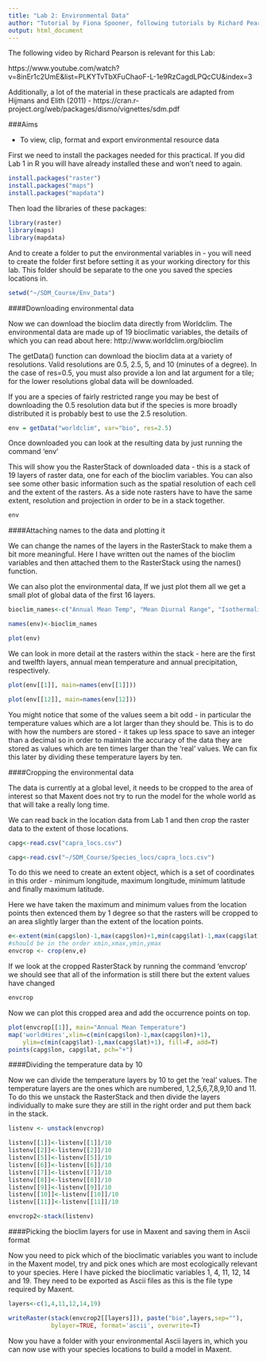 ```yaml
---
title: "Lab 2: Environmental Data"
author: "Tutorial by Fiona Spooner, following tutorials by Richard Pearson for courses at UCL"
output: html_document
---
```


The following video by Richard Pearson is relevant for this Lab:

https://www.youtube.com/watch?v=8inEr1c2UmE&list=PLKYTvTbXFuChaoF-L-1e9RzCagdLPQcCU&index=3

Additionally, a lot of the material in these practicals are adapted from Hijmans and Elith (2011) - https://cran.r-project.org/web/packages/dismo/vignettes/sdm.pdf

###Aims

* To view, clip, format and export environmental resource data


First we need to install the packages needed for this practical. If you did Lab 1 in R you will have already installed these and won't need to again.    
```r
install.packages("raster")
install.packages("maps")
install.packages("mapdata")
```

Then load the libraries of these packages:

```r
library(raster)
library(maps)
library(mapdata)
```

And to create a folder to put the environmental variables in - you will need to create the folder first before setting it as your working directory for this lab. This folder should be separate to the one you saved the species locations in.

```r
setwd("~/SDM_Course/Env_Data") 

```

####Downloading environmental data

Now we can download the bioclim data directly from Worldclim. The environmental data are made up of 19 bioclimatic variables, the details of which you can read about here: http://www.worldclim.org/bioclim

The getData() function can download the bioclim data at a variety of resolutions.  Valid resolutions are 0.5, 2.5, 5, and 10 (minutes of a degree). In the case of res=0.5, you must also provide a lon and lat argument for a tile; for the lower resolutions global data will be downloaded.

If you are a species of fairly restricted range you may be best of downloading the 0.5 resolution data but if the species is more broadly distributed it is probably best to use the 2.5 resolution.


```r

env = getData("worldclim", var="bio", res=2.5)
```

Once downloaded you can look at the resulting data by just running the command 'env'

This will show you the RasterStack of downloaded data - this is a stack of 19 layers of raster data, one for each of the bioclim variables. You can also see some other basic information such as the spatial resolution of each cell and the extent of the rasters. As a side note rasters have to have the same extent, resolution and projection in order to be in a stack together.

```r
env

```

####Attaching names to the data and plotting it


We can change the names of the layers in the RasterStack to make them a bit more meaningful. Here I have written out the names of the bioclim variables and then attached them to the RasterStack using the names() function.

We can also plot the environmental data, If we just plot them all we get a small plot of global data of the first 16 layers. 


```r

bioclim_names<-c("Annual Mean Temp", "Mean Diurnal Range", "Isothermality", "Temp Seasonaliity", "Max Temp Warmest Month", "Min Temp Coldest Month", "Temp Annual Range", "Mean Temp Wettest Quarter","Mean Temp Driest Quarter", "Mean Temp Warmest Quarter", "Mean Temp Coldest Quarter", "Annual Precip", "Precip Wettest Month", "Precip Driest Month", "Precip Seasonality", "Precip Wettest Quarter", "Precip Driest Quarter", "Precip Warmest Quarter", "Precip Coldest Quarter")

names(env)<-bioclim_names

plot(env)
```

We can look in more detail at the rasters within the stack - here are the first and twelfth layers, annual mean temperature and annual precipitation, respectively.

```r

plot(env[[1]], main=names(env[[1]]))

plot(env[[12]], main=names(env[12]))

```

You might notice that some of the values seem a bit odd - in particular the temperature values which are a lot larger than they should be. This is to do with how the numbers are stored - it takes up less space to save an integer than a decimal so in order to maintain the accuracy of the data they are stored as values which are ten times larger than the 'real' values. We can fix this later by dividing these temperature layers by ten.

####Cropping the environmental data

The data is currently at a global level, it needs to be cropped to the area of interest so that Maxent does not try to run the model for the whole world as that will take a really long time.

We can read back in the location data from Lab 1 and then crop the raster data to the extent of those locations.
```r
capg<-read.csv("capra_locs.csv")
```

```r
capg<-read.csv("~/SDM_Course/Species_locs/capra_locs.csv")
```

To do this we need to create an extent object, which is a set of coordinates in this order - minimum longitude, maximum longitude, minimum latitude and finally maximum latitude.

Here we have taken the maximum and minimum values from the location points then extenced them by 1 degree so that the rasters will be cropped to an area slightly larger than the extent of the location points.


```r

e<-extent(min(capg$lon)-1,max(capg$lon)+1,min(capg$lat)-1,max(capg$lat)+1)    
#should be in the order xmin,xmax,ymin,ymax
envcrop <- crop(env,e)

```

If we look at the cropped RasterStack by running the command 'envcrop' we should see that all of the information is still there but the extent values have changed

```r
envcrop
```


Now we can plot this cropped area and add the occurrence points on top.

```r

plot(envcrop[[1]], main="Annual Mean Temperature")
map('worldHires',xlim=c(min(capg$lon)-1,max(capg$lon)+1), 
    ylim=c(min(capg$lat)-1,max(capg$lat)+1), fill=F, add=T)
points(capg$lon, capg$lat, pch="+")

```

####Dividing the temperature data by 10

Now we can divide the temperature layers by 10 to get the 'real' values. The temperature layers are the ones which are numbered, 1,2,5,6,7,8,9,10 and 11. To do this we unstack the RasterStack and then divide the layers individually to make sure they are still in the right order and put them back in the stack.

```r
listenv <- unstack(envcrop)

listenv[[1]]<-listenv[[1]]/10
listenv[[2]]<-listenv[[2]]/10
listenv[[5]]<-listenv[[5]]/10
listenv[[6]]<-listenv[[6]]/10
listenv[[7]]<-listenv[[7]]/10
listenv[[8]]<-listenv[[8]]/10
listenv[[9]]<-listenv[[9]]/10
listenv[[10]]<-listenv[[10]]/10
listenv[[11]]<-listenv[[11]]/10

envcrop2<-stack(listenv)

```

####Picking the bioclim layers for use in Maxent and saving them in Ascii format

Now you need to pick which of the bioclimatic variables you want to include in the Maxent model, try and pick ones which are most ecologically relevant to your species. Here I have picked the bioclimatic variables 1, 4, 11, 12, 14 and 19. They need to be exported as Ascii files as this is the file type required by Maxent.

```r

layers<-c(1,4,11,12,14,19)

writeRaster(stack(envcrop2[[layers]]), paste("bio",layers,sep=""), 
            bylayer=TRUE, format='ascii', overwrite=T)

```

Now you have a folder with your environmental Ascii layers in, which you can now use with your species locations to build a model in Maxent.

